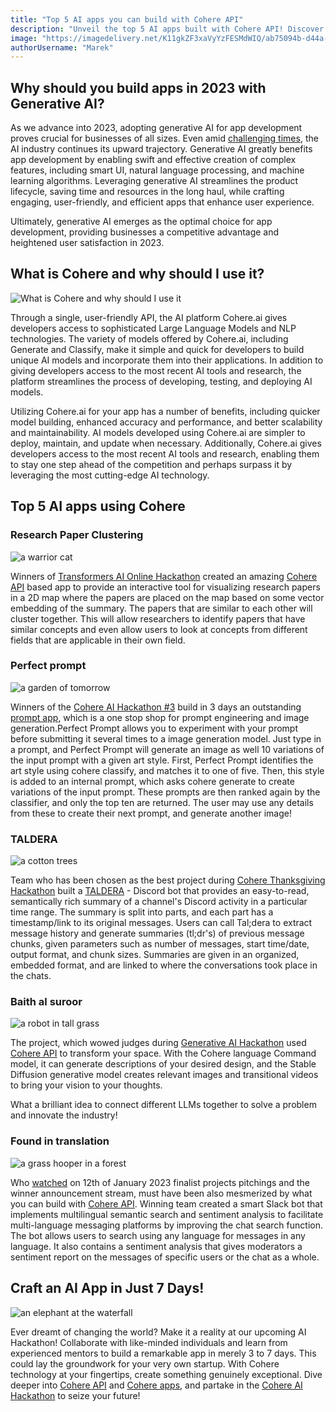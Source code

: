 ```yaml
---
title: "Top 5 AI apps you can build with Cohere API"
description: "Unveil the top 5 AI apps built with Cohere API! Discover ingenious ways to leverage Cohere's power, transforming your AI-driven app-making dreams into reality."
image: "https://imagedelivery.net/K11gkZF3xaVyYzFESMdWIQ/ab75094b-d44a-4cf7-ef5b-49a485a0be00/full"
authorUsername: "Marek"
---
```


## Why should you build apps in 2023 with Generative AI?

As we advance into 2023, adopting generative AI for app development proves crucial for businesses of all sizes. Even amid [challenging times](https://lablab.ai/blog/state-of-the-art-ai-jason-calacanis-the-greatest-startup-investor-of-all-time-number-one-prediction-for-2023), the AI industry continues its upward trajectory. Generative AI greatly benefits app development by enabling swift and effective creation of complex features, including smart UI, natural language processing, and machine learning algorithms. Leveraging generative AI streamlines the product lifecycle, saving time and resources in the long haul, while crafting engaging, user-friendly, and efficient apps that enhance user experience.

Ultimately, generative AI emerges as the optimal choice for app development, providing businesses a competitive advantage and heightened user satisfaction in 2023.

## What is Cohere and why should I use it?

<Img src="https://imagedelivery.net/K11gkZF3xaVyYzFESMdWIQ/367e1414-c290-49c9-0cf7-6944f5246600/full" alt="What is Cohere and why should I use it" />

Through a single, user-friendly API, the AI platform Cohere.ai gives developers access to sophisticated Large Language Models and NLP technologies. The variety of models offered by Cohere.ai, including Generate and Classify, make it simple and quick for developers to build unique AI models and incorporate them into their applications. In addition to giving developers access to the most recent AI tools and research, the platform streamlines the process of developing, testing, and deploying AI models.

Utilizing Cohere.ai for your app has a number of benefits, including quicker model building, enhanced accuracy and performance, and better scalability and maintainability. AI models developed using Cohere.ai are simpler to deploy, maintain, and update when necessary. Additionally, Cohere.ai gives developers access to the most recent AI tools and research, enabling them to stay one step ahead of the competition and perhaps surpass it by leveraging the most cutting-edge AI technology.

## Top 5 AI apps using Cohere

### Research Paper Clustering

<Img src="https://imagedelivery.net/K11gkZF3xaVyYzFESMdWIQ/dc5a0893-e1a6-40a7-7887-7b617cb19000/original" alt="a warrior cat" />

Winners of [Transformers AI Online Hackathon](https://lablab.ai/event/transforming-with-transformers) created an amazing [Cohere API](https://lablab.ai/event/transforming-with-transformers/hummingbirds/Research%20Paper%20Clustering) based app to provide an interactive tool for visualizing research papers in a 2D map where the papers are placed on the map based on some vector embedding of the summary. The papers that are similar to each other will cluster together. This will allow researchers to identify papers that have similar concepts and even allow users to look at concepts from different fields that are applicable in their own field.

### Perfect prompt

<Img src="https://imagedelivery.net/K11gkZF3xaVyYzFESMdWIQ/5f753e13-4677-4186-843e-680388746500/full" alt="a garden of tomorrow" />

Winners of the [Cohere AI Hackathon #3](https://lablab.ai/event/cohere-ai-hackathon-classify) build in 3 days an outstanding [prompt app](https://lablab.ai/event/cohere-ai-hackathon-classify/AP/Perfect%20Prompt), which is a one stop shop for prompt engineering and image generation.Perfect Prompt allows you to experiment with your prompt before submitting it several times to a image generation model. Just type in a prompt, and Perfect Prompt will generate an image as well 10 variations of the input prompt with a given art style. First, Perfect Prompt identifies the art style using cohere classify, and matches it to one of five. Then, this style is added to an internal prompt, which asks cohere generate to create variations of the input prompt. These prompts are then ranked again by the classifier, and only the top ten are returned. The user may use any details from these to create their next prompt, and generate another image!

### TALDERA

<Img src="https://imagedelivery.net/K11gkZF3xaVyYzFESMdWIQ/d4b0579b-53b8-41b5-6628-2eb792490200/full" alt="a cotton trees" />

Team who has been chosen as the best project during [Cohere Thanksgiving Hackathon](https://lablab.ai/event/cohere-thanksgiving-hackathon) built a [TALDERA](https://lablab.ai/event/cohere-thanksgiving-hackathon/CloseAI%20Deceptacons/TALDERA) -  Discord bot that provides an easy-to-read, semantically rich summary of a channel's Discord activity in a particular time range. The summary is split into parts, and each part has a timestamp/link to its original messages. Users can call Tal;dera to extract message history and generate summaries (tl;dr's) of previous message chunks, given parameters such as number of messages, start time/date, output format, and chunk sizes. Summaries are given in an organized, embedded format, and are linked to where the conversations took place in the chats.

### Baith al suroor

<Img src="https://imagedelivery.net/K11gkZF3xaVyYzFESMdWIQ/45d8692b-3001-4757-f3e2-11081be08600/full" alt="a robot in tall grass" />

The project, which wowed judges during [Generative AI Hackathon](https://lablab.ai/event/generative-ai-hackathon) used [Cohere API](https://lablab.ai/event/generative-ai-hackathon/phoeniks/Baith%20al%20suroor) to transform your space. With the Cohere language Command model, it can generate descriptions of your desired design, and the Stable Diffusion generative model creates relevant images and transitional videos to bring your vision to your thoughts.

What a brilliant idea to connect different LLMs together to solve a problem and innovate the industry!

### Found in translation

<Img src="https://imagedelivery.net/K11gkZF3xaVyYzFESMdWIQ/eb36d989-c80a-4de4-922a-b60f9fc2de00/full" alt="a grass hooper in a forest" />

Who [watched](https://www.twitch.tv/videos/1705132592) on 12th of January 2023 finalist projects pitchings and the winner announcement stream, must have been also mesmerized by what you can build with [Cohere API](https://lablab.ai/event/semantic-search-hackathon/ratlabs/f). Winning team created a smart Slack bot that implements multilingual semantic search and sentiment analysis to facilitate multi-language messaging platforms by improving the chat search function. The bot allows users to search using any language for messages in any language. It also contains a sentiment analysis that gives moderators a sentiment report on the messages of specific users or the chat as a whole.

## Craft an AI App in Just 7 Days!

<Img src="https://imagedelivery.net/K11gkZF3xaVyYzFESMdWIQ/8e15c07a-0bef-4f6d-73b4-d87aebcec300/full" alt="an elephant at the waterfall" />

Ever dreamt of changing the world? Make it a reality at our upcoming AI Hackathon! Collaborate with like-minded individuals and learn from experienced mentors to build a remarkable app in merely 3 to 7 days. This could lay the groundwork for your very own startup. With Cohere technology at your fingertips, create something genuinely exceptional. Dive deeper into [Cohere API](https://lablab.ai/tech/cohere) and [Cohere apps](https://lablab.ai/tech/cohere), and partake in the [Cohere AI Hackathon](https://lablab.ai/event/cohere-hackathon) to seize your future!
